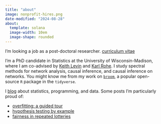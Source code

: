 ```yaml
---
title: "about"
image: nonprofit-hires.png
date-modified: "2024-08-28"
about:
  template: solana
  image-width: 10em
  image-shape: rounded
---
```



I'm looking a job as a post-doctoral researcher. [curriculum vitae]()

I'm a PhD candidate in Statistics at the University of Wisconsin-Madison, where I am co-advised by [Keith Levin](https://pages.stat.wisc.edu/~kdlevin/) and [Karl Rohe](http://pages.stat.wisc.edu/~karlrohe/). I study spectral methods for network analysis, causal inference, and causal inference on networks. You might know me from my work on [`broom`](https://broom.tidymodels.org/), a popular open-source `R` package in the `tidyverse`.


I [blog](./posts) about statistics, programming, and data. Some posts I'm particularly proud of:

- [overfitting: a guided tour]()
- [hypothesis testing by example]()
- [fairness in repeated lotteries]()

<!-- [schedule a meeting with me](https://calendly.com/alexpghayes) -->

<!-- - I have extensive experience with network data, causal inference, regression, embeddings and clustering. -->

<!-- - I excel at applied statistics, especially developing new methods to analyze complex data sets. -->

<!-- - I love to collaborate with social scientists and product teams on involved projects. -->

<!-- You can find my resume [here](./resume/). I'm currently based in Madison, WI. -->

<!-- - I'm particularly well-suited for roles as a statistician, research scientist, research software engineer, or data scientist. -->

<!-- I tend to focus on inference and uncertainty quantification (i.e., "how certain are we that this experiment caused a change") over prediction, but am open to both kinds of roles. For example, here's a short analysis  -->



<!-- - I am an experienced `R` package developer and open-source project maintainer. You might know me from my work on [`broom`](https://broom.tidymodels.org/), a popular open-source `R` package in the `tidyverse`. -->

<!-- - I enjoy writing and care a lot about explaining things clearly. I'm particularly proud of [this explanation of overfitting](./post/2020-01-06_overfitting-a-guide-tour/) and [this explanation of hypothesis testing](./post/2022-11-02-hypothesis-testing-by-example/). -->

<!-- - I have extensive experience with network data, causal inference, regression, embeddings and clustering. -->

<!-- - I excel at applied statistics, especially developing new methods to analyze complex data sets. -->

<!-- - I love to collaborate with social scientists and product teams on involved projects. -->

<!-- You can find my resume [here](./resume/). I'm currently based in Madison, WI. -->

<!-- - I'm particularly well-suited for roles as a statistician, research scientist, research software engineer, or data scientist. -->

<!-- I tend to focus on inference and uncertainty quantification (i.e., "how certain are we that this experiment caused a change") over prediction, but am open to both kinds of roles. For example, here's a short analysis  -->


